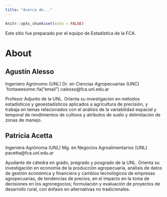 ```yaml
---
title: "Acerca de..."
---
```


```r
knitr::opts_chunk$set(echo = FALSE)
```

Este sitio fue preparado por el equipo de Estadística de la FCA.

# About {#about}

## Agustín Alesso

Ingeniero Agrónomo (UNL)
Dr. en Ciencias Agropecuarias (UNC)
`fontawesome::fa("email") calesso@fca.unl.edu.ar

Profesor Adjunto de la UNL. Orienta su investigación en métodos estadísticos y geoestadísticos aplicados a agricultura de precisión, y trabaja en temas relacionados con el análisis de la variabilidad espacial y temporal de rendimientos de cultivos y atributos de suelo y delimitación de zonas de manejo.


## Patricia Acetta

Ingeniera Agrónoma (UNL)
Mg. en Negocios Agroalimentarios (UNL)
pacetta@fca.unl.edu.ar

Ayudante de cátedra en grado, pregrado y posgrado de la UNL. Orienta su investigación en economía de la producción agropecuaria, análisis de datos de gestión económica y financiera y cambios tecnológicos de empresas agropecuarias, de tendencias de precios, en el impacto en la toma de decisiones en los agronegocios; formulación y evaluación de proyectos de desarrollo rural, con énfasis en alternativas no tradicionales.